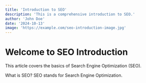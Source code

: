 ```yaml
---
title: 'Introduction to SEO'
description: 'This is a comprehensive introduction to SEO.'
author: 'John Doe'
date: '2024-10-13'
image: 'https://example.com/seo-introduction-image.jpg'
---
```


# Welcome to SEO Introduction

This article covers the basics of Search Engine Optimization (SEO).

<Accordion>
  <AccordionTrigger>What is SEO?</AccordionTrigger>
  <AccordionContent>
    SEO stands for Search Engine Optimization.
  </AccordionContent>
</Accordion>
